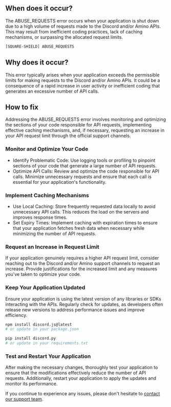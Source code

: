 ## When does it occur?

The ABUSE\_REQUESTS error occurs when your application is shut down due to a high volume of requests made to the Discord and/or Amino APIs. This may result from inefficient coding practices, lack of caching mechanisms, or surpassing the allocated request limits.

```bash
[SQUARE-SHIELD] ABUSE_REQUESTS
```

## Why does it occur?

This error typically arises when your application exceeds the permissible limits for making requests to the Discord and/or Amino APIs. It could be a consequence of a rapid increase in user activity or inefficient coding that generates an excessive number of API calls.

## How to fix

Addressing the ABUSE\_REQUESTS error involves monitoring and optimizing the sections of your code responsible for API requests, implementing effective caching mechanisms, and, if necessary, requesting an increase in your API request limit through the official support channels.

### Monitor and Optimize Your Code

* Identify Problematic Code: Use logging tools or profiling to pinpoint sections of your code that generate a large number of API requests.
* Optimize API Calls: Review and optimize the code responsible for API calls. Minimize unnecessary requests and ensure that each call is essential for your application's functionality.

### Implement Caching Mechanisms

* Use Local Caching: Store frequently requested data locally to avoid unnecessary API calls. This reduces the load on the servers and improves response times.
* Set Expiry Times: Implement caching with expiration times to ensure that your application fetches fresh data when necessary while minimizing the number of API requests.

### Request an Increase in Request Limit

If your application genuinely requires a higher API request limit, consider reaching out to the Discord and/or Amino support channels to request an increase. Provide justifications for the increased limit and any measures you've taken to optimize your code.

### Keep Your Application Updated

Ensure your application is using the latest version of any libraries or SDKs interacting with the APIs. Regularly check for updates, as developers often release new versions to address performance issues and improve efficiency.

```bash Update discord.js
npm install discord.js@latest
# or update in your package.json
```

```bash Update discord.py
pip install discord.py
# or update in your requirements.txt
```

### Test and Restart Your Application

After making the necessary changes, thoroughly test your application to ensure that the modifications effectively reduce the number of API requests. Additionally, restart your application to apply the updates and monitor its performance.

If you continue to experience any issues, please don't hesitate to [contact our support team](/company/support).
